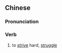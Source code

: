 {{also|挣揣}}
==Chinese==
{{zh-forms|s=挣揣}}

===Pronunciation===
{{zh-pron
|m=zhèng揣
|c=zaang6 cyun2
|cat=v
}}

===Verb===
{{zh-verb}}

# to [[strive]] hard, [[struggle]]
